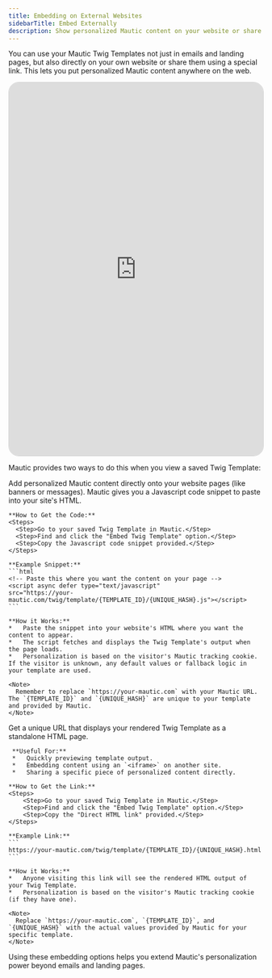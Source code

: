 ```yaml
---
title: Embedding on External Websites
sidebarTitle: Embed Externally
description: Show personalized Mautic content on your website or share it via a direct link using Twig Templates.
---
```


You can use your Mautic Twig Templates not just in emails and landing pages, but also directly on your own website or share them using a special link. This lets you put personalized Mautic content anywhere on the web.

<iframe src="https://www.motionshot.app/walkthrough/68000c8386600ed657496baf/embed?hideSteps=1&hideAsSteps=1&hideDownload=1&hideCopy=1&fullscreen=1" width="100%" style='border: 1px solid rgba(0,0,0,0.16); border-radius: 20px; min-height: 740px' ></iframe>

Mautic provides two ways to do this when you view a saved Twig Template:

<CardGroup cols={1}>
  <Card title="Embed with Javascript" icon="js">
    <p>Add personalized Mautic content directly onto your website pages (like banners or messages). Mautic gives you a Javascript code snippet to paste into your site's HTML.</p>

    **How to Get the Code:**
    <Steps>
      <Step>Go to your saved Twig Template in Mautic.</Step>
      <Step>Find and click the "Embed Twig Template" option.</Step>
      <Step>Copy the Javascript code snippet provided.</Step>
    </Steps>

    **Example Snippet:**
    ```html
    <!-- Paste this where you want the content on your page -->
    <script async defer type="text/javascript"
    src="https://your-mautic.com/twig/template/{TEMPLATE_ID}/{UNIQUE_HASH}.js"></script>
    ```

    **How it Works:**
    *   Paste the snippet into your website's HTML where you want the content to appear.
    *   The script fetches and displays the Twig Template's output when the page loads.
    *   Personalization is based on the visitor's Mautic tracking cookie. If the visitor is unknown, any default values or fallback logic in your template are used.

    <Note>
      Remember to replace `https://your-mautic.com` with your Mautic URL. The `{TEMPLATE_ID}` and `{UNIQUE_HASH}` are unique to your template and provided by Mautic.
    </Note>
  </Card>

  <Card title="Use Direct Link" icon="link">
     <p>Get a unique URL that displays your rendered Twig Template as a standalone HTML page.</p>

     **Useful For:**
     *   Quickly previewing template output.
     *   Embedding content using an `<iframe>` on another site.
     *   Sharing a specific piece of personalized content directly.

    **How to Get the Link:**
    <Steps>
        <Step>Go to your saved Twig Template in Mautic.</Step>
        <Step>Find and click the "Embed Twig Template" option.</Step>
        <Step>Copy the "Direct HTML link" provided.</Step>
    </Steps>

    **Example Link:**
    ```
    https://your-mautic.com/twig/template/{TEMPLATE_ID}/{UNIQUE_HASH}.html
    ```

    **How it Works:**
    *   Anyone visiting this link will see the rendered HTML output of your Twig Template.
    *   Personalization is based on the visitor's Mautic tracking cookie (if they have one).

    <Note>
      Replace `https://your-mautic.com`, `{TEMPLATE_ID}`, and `{UNIQUE_HASH}` with the actual values provided by Mautic for your specific template.
    </Note>
  </Card>
</CardGroup>

Using these embedding options helps you extend Mautic's personalization power beyond emails and landing pages.
